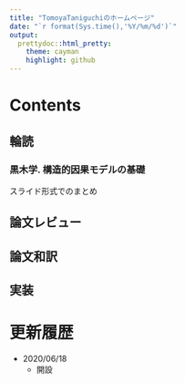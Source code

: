 ```yaml
---
title: "TomoyaTaniguchiのホームページ"
date: "`r format(Sys.time(),'%Y/%m/%d')`"
output:
  prettydoc::html_pretty:
    theme: cayman
    highlight: github
---
```


# Contents

## 輪読

### 黒木学. 構造的因果モデルの基礎

スライド形式でのまとめ



## 論文レビュー


## 論文和訳


## 実装

# 更新履歴

* 2020/06/18
  * 開設